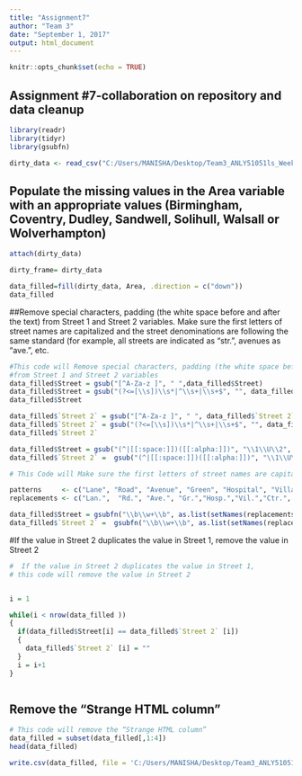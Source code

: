 ```yaml
---
title: "Assignment7"
author: "Team 3"
date: "September 1, 2017"
output: html_document
---
```


```r
knitr::opts_chunk$set(echo = TRUE)
```

## Assignment #7-collaboration on repository and data cleanup
```r
library(readr)
library(tidyr)
library(gsubfn)

dirty_data <- read_csv("C:/Users/MANISHA/Desktop/Team3_ANLY51051ls_Week7_Assignment7/dirty_data.csv")
```
## Populate the missing values in the Area variable with an appropriate values (Birmingham, Coventry, Dudley, Sandwell, Solihull, Walsall or Wolverhampton)

```r
attach(dirty_data)

dirty_frame= dirty_data

data_filled=fill(dirty_data, Area, .direction = c("down"))
data_filled

```
##Remove special characters, padding (the white space before and after the text) from Street 1 and Street 2 variables. Make sure the first letters of street names are capitalized and the street denominations are following the same standard (for example, all streets are indicated as “str.”, avenues as “ave.”, etc.

```r
#This code will Remove special characters, padding (the white space before and after the text) 
#from Street 1 and Street 2 variables
data_filled$Street = gsub("[^A-Za-z ]", " ",data_filled$Street)
data_filled$Street = gsub("(?<=[\\s])\\s*|^\\s+|\\s+$", "", data_filled$Street, perl=TRUE)
data_filled$Street

data_filled$`Street 2` = gsub("[^A-Za-z ]", " ", data_filled$`Street 2`)
data_filled$`Street 2` = gsub("(?<=[\\s])\\s*|^\\s+|\\s+$", "", data_filled$`Street 2`, perl=TRUE)
data_filled$`Street 2` 

data_filled$Street = gsub("(^|[[:space:]])([[:alpha:]])", "\\1\\U\\2", data_filled$Street, perl=TRUE)
data_filled$`Street 2` =  gsub("(^|[[:space:]])([[:alpha:]])", "\\1\\U\\2", data_filled$`Street 2`, perl=TRUE)

```

```r
# This Code will Make sure the first letters of street names are capitalized and the street #denominations are following the same standard (for example, all streets are indicated as #âstr.â,avenues 

patterns     <- c("Lane", "Road", "Avenue", "Green", "Hospital", "Village", "Center", "Drive", "Circle", "Park","Street")
replacements <- c("Lan.",  "Rd.", "Ave.", "Gr.","Hosp.","Vil.","Ctr.", "Dr.", "Cr.","Pk.","Str.")

data_filled$Street = gsubfn("\\b\\w+\\b", as.list(setNames(replacements, patterns)), data_filled$Street)
data_filled$`Street 2` =  gsubfn("\\b\\w+\\b", as.list(setNames(replacements, patterns)), data_filled$`Street 2`)


```
#If the value in Street 2 duplicates the value in Street 1, remove the value in Street 2

```r

#  If the value in Street 2 duplicates the value in Street 1, 
# this code will remove the value in Street 2


i = 1

while(i < nrow(data_filled )) 
{
  if(data_filled$Street[i] == data_filled$`Street 2` [i]) 
  {
    data_filled$`Street 2` [i] = ""
  }
  i = i+1
}



```
## Remove the “Strange HTML column”

```r

# This code will remove the “Strange HTML column”
data_filled = subset(data_filled[,1:4])
head(data_filled)
```
```r
write.csv(data_filled, file = 'C:/Users/MANISHA/Desktop/Team3_ANLY51051ls_Week7_Assignment7/clean_data.csv')
```
